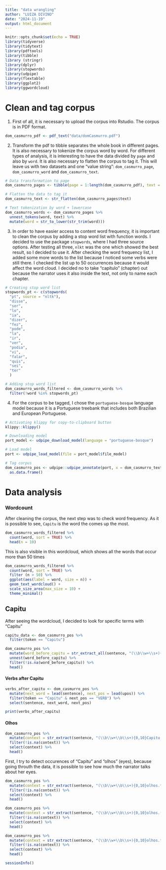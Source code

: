 ```yaml
---
title: "data wrangling"
author: "LUIZA DIVINO"
date: "2024-11-19"
output: html_document
---
```


```r
knitr::opts_chunk$set(echo = TRUE)
library(tidyverse)
library(tidytext)
library(pdftools)
library(tibble)
library (stringr)
library(dplyr)
library(stopwords)
library(udpipe)
library(flextable)
library(ggplot2)
library(ggwordcloud)
```

# Clean and tag corpus
  1. First of all, it is necessary to upload the corpus into Rstudio. The corpus is in PDF format.
```r
dom_casmurro_pdf <- pdf_text("data/domCasmurro.pdf")
```

  2. Transform the pdf to tibble separates the whole book in different pages. It is also necessary to tokenize the corpus word by word. For different types of analysis, it is interesting to have the data divided by `page` and also by `word`. It is also necessary to flatten the corpus to tag it. This will leave us with two datasets and one "value string": `dom_casmurro_page`, `dom_casmurro_word` and `dom_casmurro_text`.

```r
# Data transformation to page
dom_casmurro_pages <- tibble(page = 1:length(dom_casmurro_pdf), text = dom_casmurro_pdf)

# Flatten the data to tag it
dom_casmurro_text <- str_flatten(dom_casmurro_pages$text)

# Text tokenization by word + lowercase
dom_casmurro_words <- dom_casmurro_pages %>%
  unnest_tokens(word, text) %>% 
  mutate(word = str_to_lower(str_trim(word)))
```

  3. In order to have easier access to content word frequency, it is important to clean the corpus by adding a stop word list with function words. I decided to use the package `stopwords`, where I had three source options. After testing all three, `nlkt` was the one which showed the best result, so I decided to use it. After checking the word frequency list, I added some more words to the list because I noticed some verbs were still there. I checked the list up to 50 occurrences because it would affect the word cloud. I decided no to take "capítulo" (chapter) out because the narrator uses it also inside the text, not only to name each chapter.

```r
# Creating stop word list
stopwords_pt <- c(stopwords(
  "pt", source = "nltk"), 
  "disse",
  "ser",
  "lo",
  "ia",
  "dizer",
  "fez",
  "pode",
  "la",
  "ir",
  "ver",
  "podia",
  "vi",
  "falar",
  "quis",
  "sei",
  "ter"
  )

# Adding stop word list
dom_casmurro_words_filtered <- dom_casmurro_words %>%
  filter(!word %in% stopwords_pt)
```

  4. For the corpus to be tagged, I chose the `portuguese-bosque` language model because it is a Portuguese treebank that includes both Brazilian and European Portuguese.
```r
# Activating klippy for copy-to-clipboard button
klippy::klippy()

# Downloading model
port_model <- udpipe_download_model(language = "portuguese-bosque")

# Load model
port <- udpipe_load_model(file = port_model$file_model)

# Tag corpus
dom_casmurro_pos <- udpipe::udpipe_annotate(port, x = dom_casmurro_text) %>% 
  as.data.frame()
```

# Data analysis

### Wordcount
After cleaning the corpus, the next step was to check word frequency. As it is possible to see, `Capitu` is the word the comes up the most.
```r
dom_casmurro_words_filtered %>% 
  count(word, sort = TRUE) %>% 
  head(n = 10)
```

This is also visible in this wordcloud, which shows all the words that occur more than 50 times
```r
dom_casmurro_words_filtered %>% 
  count(word, sort = TRUE) %>% 
  filter (n > 50) %>% 
  ggplot(aes(label = word, size = n)) +
  geom_text_wordcloud() +
  scale_size_area(max_size = 10) + 
  theme_minimal()
```

## Capitu
After seeing the wordcloud, I decided to look for specific terms with "Capitu"
```r
capitu_data <- dom_casmurro_pos %>% 
  filter(token == "Capitu")  

dom_casmurro_pos %>%
  mutate(word_before_capitu = str_extract_all(sentence, "(\\b\\w+\\s+){5}Capitu")) %>%
  unnest(word_before_capitu) %>% 
  filter(!is.na(word_before_capitu)) %>%
  head()
```

#### Verbs after Capitu
```r
verbs_after_capitu <- dom_casmurro_pos %>%
  mutate(next_word = lead(sentence), next_pos = lead(upos)) %>%
  filter(token == "Capitu" & next_pos == "VERB") %>%
  select(sentence, next_word, next_pos)

print(verbs_after_capitu)
```

#### Olhos
```r
dom_casmurro_pos %>%
  mutate(context = str_extract(sentence, "(\\b\\w+\\b\\s+){0,10}Capitu.*?olhos(\\s+\\b\\w+\\b){0,10}")) %>%
  filter(!is.na(context)) %>%
  select(context) %>%
  head()
```

First, I try to detect occurences of "Capitu" and "olhos" (eyes), because going throuth the data, it is possible to see how much the narrator talks about her eyes.
```r
dom_casmurro_pos %>%
  mutate(context = str_extract(sentence, "(\\b\\w+\\b\\s+){0,10}olhos.*?Capitu(\\s+\\b\\w+\\b){0,10}")) %>%
  filter(!is.na(context)) %>%
  select(context) %>%
  head()
```

```r
dom_casmurro_pos %>%
  mutate(context = str_extract(sentence, "(\\b\\w+\\b\\s+){0,10}olhos.(\\s+\\b\\w+\\b){0,10}")) %>%
  filter(!is.na(context)) %>%
  select(context) %>%
  head()
```

```r
dom_casmurro_pos %>%
  mutate(context = str_extract(sentence, "(\\b\\w+\\b\\s+){0,10}olhos.*?dissimulada(\\s+\\b\\w+\\b){0,10}")) %>%
  filter(!is.na(context)) %>%
  select(context) %>%
  head()
```

```r
sessionInfo()
```